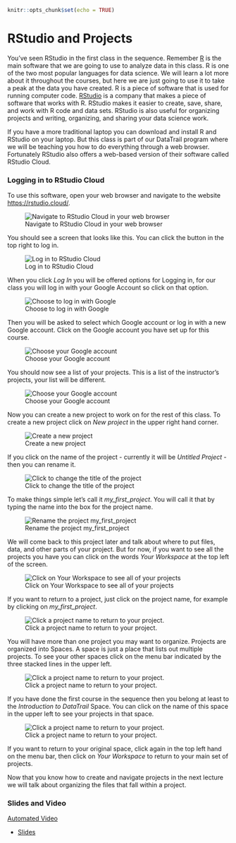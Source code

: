 

```r
knitr::opts_chunk$set(echo = TRUE)
```


# RStudio and Projects

You've seen RStudio in the first class in the sequence. Remember [R](https://www.r-project.org/) is the main software that we are going to use to analyze data in this class. R is one of the two most popular languages for data science. We will learn a lot more about it throughout the courses, but here we are just going to use it to take a peak at the data you have created. R is a piece of software that is used for running computer code. [RStudio](https://www.rstudio.com/) is a company that makes a piece of software that works with R. RStudio makes it easier to create, save, share, and work with R code and data sets. RStudio is also useful for organizing projects and writing, organizing, and sharing your data science work.  

If you have a more traditional laptop you can download and install R and RStudio on your laptop. But this class is part of our DataTrail program where we will be teaching you how to do everything through a web browser. Fortunately RStudio also offers a web-based version of their software called RStudio Cloud.


### Logging in to RStudio Cloud

To use this software, open your web browser and navigate to the website [https://rstudio.cloud/](https://rstudio.cloud/).



![Navigate to RStudio Cloud in your web browser](https://docs.google.com/presentation/d/1biGNswdBbE9iEzbIBsVT0anGcDXnI1UhZM1l165ixig/export/png?id=1biGNswdBbE9iEzbIBsVT0anGcDXnI1UhZM1l165ixig&pageid=g2bfdb07292_0_151)

You should see a screen that looks like this. You can click the button in the top right to log in.



![Log in to RStudio Cloud](https://docs.google.com/presentation/d/1biGNswdBbE9iEzbIBsVT0anGcDXnI1UhZM1l165ixig/export/png?id=1biGNswdBbE9iEzbIBsVT0anGcDXnI1UhZM1l165ixig&pageid=g313d649b28_0_1)

When you click _Log In_ you will be offered options for Logging in, for our class you will log in with your Google Account so click on that option.


![Choose to log in with Google](https://docs.google.com/presentation/d/1biGNswdBbE9iEzbIBsVT0anGcDXnI1UhZM1l165ixig/export/png?id=1biGNswdBbE9iEzbIBsVT0anGcDXnI1UhZM1l165ixig&pageid=g313d649b28_0_7)

Then you will be asked to select which Google account or log in with a new Google account. Click on the Google account you have set up for this course.


![Choose your Google account](https://docs.google.com/presentation/d/1biGNswdBbE9iEzbIBsVT0anGcDXnI1UhZM1l165ixig/export/png?id=1biGNswdBbE9iEzbIBsVT0anGcDXnI1UhZM1l165ixig&pageid=g313d649b28_0_15)

You should now see a list of your projects. This is a list of the instructor's projects, your list will be different.


![Choose your Google account](https://docs.google.com/presentation/d/1biGNswdBbE9iEzbIBsVT0anGcDXnI1UhZM1l165ixig/export/png?id=1biGNswdBbE9iEzbIBsVT0anGcDXnI1UhZM1l165ixig&pageid=g313d649b28_0_22)

Now you can create a new project to work on for the rest of this class. To create a new project click on _New project_ in the upper right hand corner.


![Create a new project](https://docs.google.com/presentation/d/1biGNswdBbE9iEzbIBsVT0anGcDXnI1UhZM1l165ixig/export/png?id=1biGNswdBbE9iEzbIBsVT0anGcDXnI1UhZM1l165ixig&pageid=g313d649b28_0_29)

If you click on the name of the project - currently it will be _Untitled Project_ - then you can rename it.


![Click to change the title of the project](https://docs.google.com/presentation/d/1biGNswdBbE9iEzbIBsVT0anGcDXnI1UhZM1l165ixig/export/png?id=1biGNswdBbE9iEzbIBsVT0anGcDXnI1UhZM1l165ixig&pageid=g313d649b28_0_35)

To make things simple let's call it _my_first_project_. You will call it that by typing the name into the box for the project name.  


![Rename the project my_first_project](https://docs.google.com/presentation/d/1biGNswdBbE9iEzbIBsVT0anGcDXnI1UhZM1l165ixig/export/png?id=1biGNswdBbE9iEzbIBsVT0anGcDXnI1UhZM1l165ixig&pageid=g313d649b28_0_41)

We will come back to this project later and talk about where to put files, data, and other parts of your project. But for now, if you want to see all the projects you have you can click on the words _Your Workspace_ at the top left of the screen.


![Click on Your Workspace to see all of your projects](https://docs.google.com/presentation/d/1biGNswdBbE9iEzbIBsVT0anGcDXnI1UhZM1l165ixig/export/png?id=1biGNswdBbE9iEzbIBsVT0anGcDXnI1UhZM1l165ixig&pageid=g313d649b28_0_181)


If you want to return to a project, just click on the project name, for example by clicking on _my_first_project_.


![Click a project name to return to your project.](https://docs.google.com/presentation/d/1biGNswdBbE9iEzbIBsVT0anGcDXnI1UhZM1l165ixig/export/png?id=1biGNswdBbE9iEzbIBsVT0anGcDXnI1UhZM1l165ixig&pageid=g313d649b28_0_219)


You will have more than one project you may want to organize. Projects are organized into Spaces. A space is just a place that lists out multiple projects. To see your other spaces click on the menu bar indicated by the three stacked lines in the upper left.


![Click a project name to return to your project.](https://docs.google.com/presentation/d/1biGNswdBbE9iEzbIBsVT0anGcDXnI1UhZM1l165ixig/export/png?id=1biGNswdBbE9iEzbIBsVT0anGcDXnI1UhZM1l165ixig&pageid=g313ea4ce38_0_19)


If you have done the first course in the sequence then you belong at least to the _Introduction to DataTrail_ Space. You can click on the name of this space in the upper left to see your projects in that space.



![Click a project name to return to your project.](https://docs.google.com/presentation/d/1biGNswdBbE9iEzbIBsVT0anGcDXnI1UhZM1l165ixig/export/png?id=1biGNswdBbE9iEzbIBsVT0anGcDXnI1UhZM1l165ixig&pageid=g313ea4ce38_0_33)

If you want to return to your original space, click again in the top left hand on the menu bar, then click on _Your Workspace_ to return to your main set of projects.

Now that you know how to create and navigate projects in the next lecture we will talk about organizing the files that fall within a project.

### Slides and Video

[Automated Video](https://youtu.be/grfF9ODSbxQ)

* [Slides](https://docs.google.com/presentation/d/1biGNswdBbE9iEzbIBsVT0anGcDXnI1UhZM1l165ixig/edit?usp=sharing)
